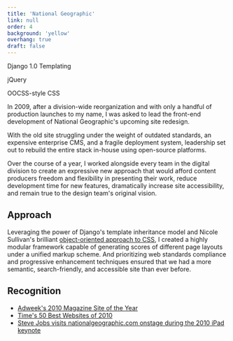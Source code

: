 ```yaml
---
title: 'National Geographic'
link: null
order: 4
background: 'yellow'
overhang: true
draft: false
---
```




<Gallery>
  <GalleryItem>
    <Browser description="The National Geographic homepage, seen on the day we launched the new design, in December 2009.">
      <Still src={imageDesktopHome} alt="Screenshot: The nationalgeographic.com homepage in 2010" />
    </Browser>
  </GalleryItem>

<GalleryItem>
  <Still
    description="Steve Jobs demos nationalgeographic.com onstage during the iPad keynote presentation."
    src={imageStillJobs}
    alt="Photo: Steve Jobs visits nationalgeographic.com during the iPad keynote presentation"
  />
</GalleryItem>

<GalleryItem>
  <Browser>
    <Still
      src={imageDesktopPOD}
      alt="Screenshot: A Photo of the Day page in 2010 "
    />
  </Browser>
</GalleryItem>

<GalleryItem>
  <Browser>
    <Still
      description="Featured on apple.com's iPad product page."
      src={imageDesktopApple}
      alt="Screenshot: The nationalgeographic.com homepage featured on apple.com's iPad page"
    />
  </Browser>
</GalleryItem>

  <GalleryItem>
    <Browser>
      <Still
        src={imageDesktopNews}
        alt="Screenshot: A News page in 2010" />
    </Browser>
  </GalleryItem>
</Gallery>

<PostColumn>

<Stack>
  <List>
    <ListItem>
      <p>Django 1.0 Templating</p>
    </ListItem>
    <ListItem>
      <p>jQuery</p>
    </ListItem>
    <ListItem>
      <p>OOCSS-style CSS</p>
    </ListItem>
  </List>
</Stack>

<Markdown>

In 2009, after a division-wide reorganization and with only a handful of production launches to my name, I was asked to lead the front-end development of National Geographic's upcoming site redesign.

With the old site struggling under the weight of outdated standards, an expensive enterprise CMS, and a fragile deployment system, leadership set out to rebuild the entire stack in-house using open-source platforms.

Over the course of a year, I worked alongside every team in the digital division to create an expressive new approach that would afford content producers freedom and flexibility in presenting their work, reduce development time for new features, dramatically increase site accessibility, and remain true to the design team's original vision.

## Approach

Leveraging the power of Django's template inheritance model and Nicole Sullivan's brilliant [object-oriented approach to CSS](http://www.stubbornella.org/content/2009/02/28/object-oriented-css-grids-on-github/), I created a highly modular framework capable of generating scores of different page layouts under a unified markup scheme. And prioritizing web standards compliance and progressive enhancement techniques ensured that we had a more semantic, search-friendly, and accessible site than ever before.

</Markdown>

<Browser description="A custom layout system I created for the site's content producers. This helped them keep pages tight and visually consistent while still ensuring a high level of customization.">
  <Still
    src={imageDesktopLayoutManager}
    alt="Screenshot: A view of the custom layout manager powering the nationalgeographic.com homepage in 2010"
  />
</Browser>

<Markdown>

## Recognition

- [Adweek's 2010 Magazine Site of the Year](https://www.adweek.com/brand-marketing/magazine-web-site-year-102953/)
- [Time's 50 Best Websites of 2010](http://content.time.com/time/specials/packages/article/0,28804,2012721_2012887_2012883,00.html)
- [Steve Jobs visits nationalgeographic.com onstage during the 2010 iPad keynote](https://youtu.be/zZtWlSDvb_k?t=873)

</Markdown>

</PostColumn>

